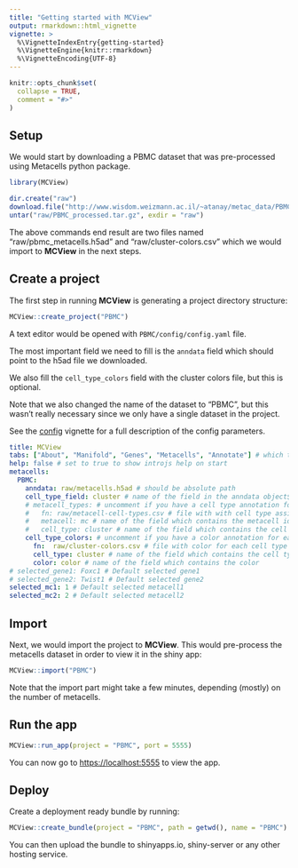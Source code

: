 ```yaml
---
title: "Getting started with MCView"
output: rmarkdown::html_vignette
vignette: >
  %\VignetteIndexEntry{getting-started}
  %\VignetteEngine{knitr::rmarkdown}
  %\VignetteEncoding{UTF-8}
---
```


```r
knitr::opts_chunk$set(
  collapse = TRUE,
  comment = "#>"
)
```

## Setup

We would start by downloading a PBMC dataset that was pre-processed using Metacells python package. 

```r
library(MCView)
```

```r
dir.create("raw")
download.file("http://www.wisdom.weizmann.ac.il/~atanay/metac_data/PBMC_processed.tar.gz", "raw/PBMC_processed.tar.gz")
untar("raw/PBMC_processed.tar.gz", exdir = "raw")
```

The above commands end result are two files named "raw/pbmc_metacells.h5ad" and "raw/cluster-colors.csv" which we would import to __MCView__ in the next steps. 

## Create a project

The first step in running __MCView__ is generating a project directory structure: 

```r
MCView::create_project("PBMC")
```

A text editor would be opened with `PBMC/config/config.yaml` file. 

The most important field we need to fill is the `anndata` field which should point to the h5ad file we downloaded. 

We also fill the `cell_type_colors` field with the cluster colors file, but this is optional. 

Note that we also changed the name of the dataset to "PBMC", but this wasn't really necessary since we only have a single dataset in the project. 

See the [config](https://tanaylab.github.io/MCview/articles/config.html) vignette for a full description of the config parameters. 

```yaml
title: MCView
tabs: ["About", "Manifold", "Genes", "Metacells", "Annotate"] # which tabs to show
help: false # set to true to show introjs help on start
metacells: 
  PBMC:
    anndata: raw/metacells.h5ad # should be absolute path
    cell_type_field: cluster # name of the field in the anndata object$obs which contains a cell type (optional)
    # metacell_types: # uncomment if you have a cell type annotation for each metacell
    #   fn: raw/metacell-cell-types.csv # file with with cell type assignment for each metacell
    #   metacell: mc # name of the field which contains the metacell id
    #   cell_type: cluster # name of the field which contains the cell type    
    cell_type_colors: # uncomment if you have a color annotation for each cell type
      fn:  raw/cluster-colors.csv # file with color for each cell type (optional)
      cell_type: cluster # name of the field which contains the cell type
      color: color # name of the field which contains the color
# selected_gene1: Foxc1 # Default selected gene1
# selected_gene2: Twist1 # Default selected gene2
selected_mc1: 1 # Default selected metacell1 
selected_mc2: 2 # Default selected metacell2
```

## Import 

Next, we would import the project to __MCView__. This would pre-process the metacells dataset in order to view it in the shiny app: 

```r
MCView::import("PBMC")
```

Note that the import part might take a few minutes, depending (mostly) on the number of metacells. 

## Run the app

```r
MCView::run_app(project = "PBMC", port = 5555)
```

You can now go to [https://localhost:5555](https://localhost:5555) to view the app. 

## Deploy

Create a deployment ready bundle by running: 

```r
MCView::create_bundle(project = "PBMC", path = getwd(), name = "PBMC")
```

You can then upload the bundle to shinyapps.io, shiny-server or any other hosting service. 
